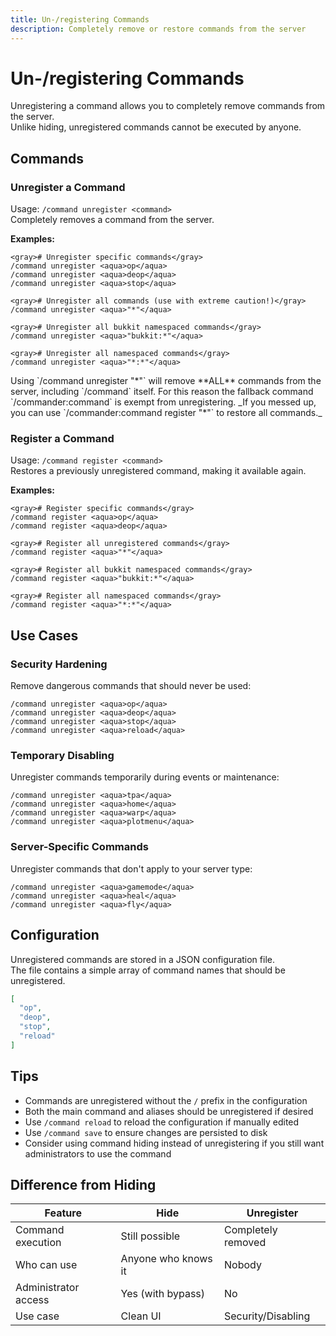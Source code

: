 ```yaml
---
title: Un-/registering Commands
description: Completely remove or restore commands from the server
---
```


# Un-/registering Commands

Unregistering a command allows you to completely remove commands from the server.  
Unlike hiding, unregistered commands cannot be executed by anyone.

## Commands

### Unregister a Command

Usage: `/command unregister <command>`  
Completely removes a command from the server.

**Examples:**
```
<gray># Unregister specific commands</gray>
/command unregister <aqua>op</aqua>
/command unregister <aqua>deop</aqua>
/command unregister <aqua>stop</aqua>

<gray># Unregister all commands (use with extreme caution!)</gray>
/command unregister <aqua>"*"</aqua>

<gray># Unregister all bukkit namespaced commands</gray>
/command unregister <aqua>"bukkit:*"</aqua>

<gray># Unregister all namespaced commands</gray>
/command unregister <aqua>"*:*"</aqua>
```

<Callout type="warning">
  Using `/command unregister "*"` will remove **ALL** commands from the server, including `/command` itself.  
  For this reason the fallback command `/commander:command` is exempt from unregistering.  
  _If you messed up, you can use `/commander:command register "*"` to restore all commands._
</Callout>

### Register a Command

Usage: `/command register <command>`  
Restores a previously unregistered command, making it available again.

**Examples:**
```
<gray># Register specific commands</gray>
/command register <aqua>op</aqua>
/command register <aqua>deop</aqua>

<gray># Register all unregistered commands</gray>
/command register <aqua>"*"</aqua>

<gray># Register all bukkit namespaced commands</gray>
/command register <aqua>"bukkit:*"</aqua>

<gray># Register all namespaced commands</gray>
/command register <aqua>"*:*"</aqua>
```

## Use Cases

### Security Hardening

Remove dangerous commands that should never be used:
```
/command unregister <aqua>op</aqua>
/command unregister <aqua>deop</aqua>
/command unregister <aqua>stop</aqua>
/command unregister <aqua>reload</aqua>
```

### Temporary Disabling

Unregister commands temporarily during events or maintenance:
```
/command unregister <aqua>tpa</aqua>
/command unregister <aqua>home</aqua>
/command unregister <aqua>warp</aqua>
/command unregister <aqua>plotmenu</aqua>
```

### Server-Specific Commands

Unregister commands that don't apply to your server type:
```
/command unregister <aqua>gamemode</aqua>
/command unregister <aqua>heal</aqua>
/command unregister <aqua>fly</aqua>
```

## Configuration

Unregistered commands are stored in a JSON configuration file.  
The file contains a simple array of command names that should be unregistered.

```json
[
  "op",
  "deop",
  "stop",
  "reload"
]
```

## Tips

- Commands are unregistered without the `/` prefix in the configuration
- Both the main command and aliases should be unregistered if desired
- Use `/command reload` to reload the configuration if manually edited
- Use `/command save` to ensure changes are persisted to disk
- Consider using command hiding instead of unregistering if you still want administrators to use the command

## Difference from Hiding

| Feature              | Hide                | Unregister         |
|----------------------|---------------------|--------------------|
| Command execution    | Still possible      | Completely removed |
| Who can use          | Anyone who knows it | Nobody             |
| Administrator access | Yes (with bypass)   | No                 |
| Use case             | Clean UI            | Security/Disabling |